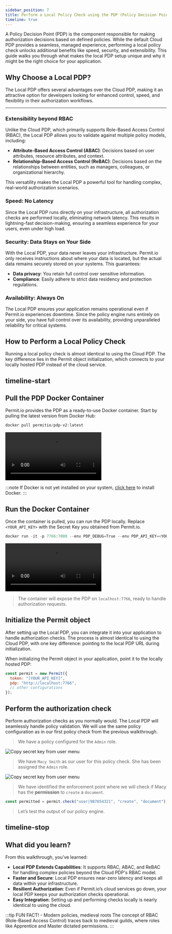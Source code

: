 ```yaml
---
sidebar_position: 7
title: Perform a Local Policy Check using the PDP (Policy Decision Point)
timeline: true
---
```


A Policy Decision Point (PDP) is the component responsible for making authorization decisions based on defined policies. While the
default Cloud PDP provides a seamless, managed experience, performing a local policy check unlocks additional benefits like speed,
security, and extensibility. This guide walks you through what makes the local PDP setup unique and why it might be the right choice
for your application.


## Why Choose a Local PDP?

The Local PDP offers several advantages over the Cloud PDP, making it an attractive option for developers looking for enhanced
control, speed, and flexibility in their authorization workflows.

---

### Extensibility beyond RBAC

Unlike the Cloud PDP, which primarily supports Role-Based Access Control (RBAC), the Local PDP allows you to validate against multiple
policy models, including:

- **Attribute-Based Access Control (ABAC)**: Decisions based on user attributes, resource attributes, and context.
- **Relationship-Based Access Control (ReBAC)**: Decisions based on the relationships between entities, such as managers, colleagues,
  or organizational hierarchy.

This versatility makes the Local PDP a powerful tool for handling complex, real-world authorization scenarios.

### Speed: No Latency

Since the Local PDP runs directly on your infrastructure, all authorization checks are performed locally, eliminating network latency.
This results in lightning-fast decision-making, ensuring a seamless experience for your users, even under high load.

### Security: Data Stays on Your Side

With the Local PDP, your data never leaves your infrastructure. Permit.io only receives instructions about where your data is located,
but the actual data remains securely stored on your systems. This guarantees:

- **Data privacy**: You retain full control over sensitive information.
- **Compliance**: Easily adhere to strict data residency and protection regulations.

### Availability: Always On

The Local PDP ensures your application remains operational even if Permit.io experiences downtime. Since the policy engine runs
entirely on your side, you have full control over its availability, providing unparalleled reliability for critical systems.

## How to Perform a Local Policy Check

Running a local policy check is almost identical to using the Cloud PDP. The key difference lies in the Permit object initialization,
which connects to your locally hosted PDP instead of the cloud service.

## timeline-start

## Pull the PDP Docker Container

Permit.io provides the PDP as a ready-to-use Docker container. Start by pulling the latest version from Docker Hub:

```js
docker pull permitio/pdp-v2:latest
```

<video controls autoPlay loop>
  <source src={pullPDP} />
</video>

:::note
If Docker is not yet installed on your system, [click here](https://docs.docker.com/get-started/get-docker/) to install Docker.
:::

## Run the Docker Container

Once the container is pulled, you can run the PDP locally. Replace `<YOUR_API_KEY>` with the Secret Key you obtained from Permit.io.

```js
docker run -it -p 7766:7000 --env PDP_DEBUG=True --env PDP_API_KEY=<YOUR_API_KEY> permitio/pdp-v2:latest
```

<video controls autoPlay loop>
  <source src={runPDP} />
</video>

> The container will expose the PDP on `localhost:7766`, ready to handle authorization requests.

## Initialize the Permit object

After setting up the Local PDP, you can integrate it into your application to handle authorization checks. The process is almost
identical to using the Cloud PDP, with one key difference: pointing to the local PDP URL during initialization.

When initializing the Permit object in your application, point it to the locally hosted PDP:

```js
const permit = new Permit({
  token: "[YOUR_API_KEY]",
  pdp: "http://localhost:7766",
  // other configurations
});
```

## Perform the authorization check

Perform authorization checks as you normally would. The Local PDP will seamlessly handle policy validation. We will use the same
policy configuration as in our first policy check from the previous walkthrough.

> We have a policy configured for the `Admin` role.

<img
  src="/img/updated/walkthroughs/first-policy-check/basic-policy.png"
  alt="Copy secret key from user menu"
  data-zoomable
/>

> We have `Macy Smith` as our user for this policy check. She has been assigned the `Admin` role.

<img
  src="/img/updated/walkthroughs/first-policy-check/user-directory.png"
  alt="Copy secret key from user menu"
  data-zoomable
/>

> We have identified the enforcement point where we will check if Macy has the **permission** to `create` a `document`.

```js
const permitted = permit.check("user|987654321", "create", "document");
```

> Let’s test the output of our policy engine.

## timeline-stop

## What did you learn?

From this walkthrough, you’ve learned:

- **Local PDP Extends Capabilities**: It supports RBAC, ABAC, and ReBAC for handling complex policies beyond the Cloud PDP's RBAC model.
- **Faster and Secure**: Local PDP ensures near-zero latency and keeps all data within your infrastructure.
- **Resilient Authorization**: Even if Permit.io’s cloud services go down, your local PDP keeps your authorization checks operational.
- **Easy Integration**: Setting up and performing checks locally is nearly identical to using the cloud.

:::tip FUN FACT! - Modern policies, medieval roots
The concept of RBAC (Role-Based Access Control) traces back to medieval guilds, where roles like Apprentice and Master dictated
permissions.
:::
